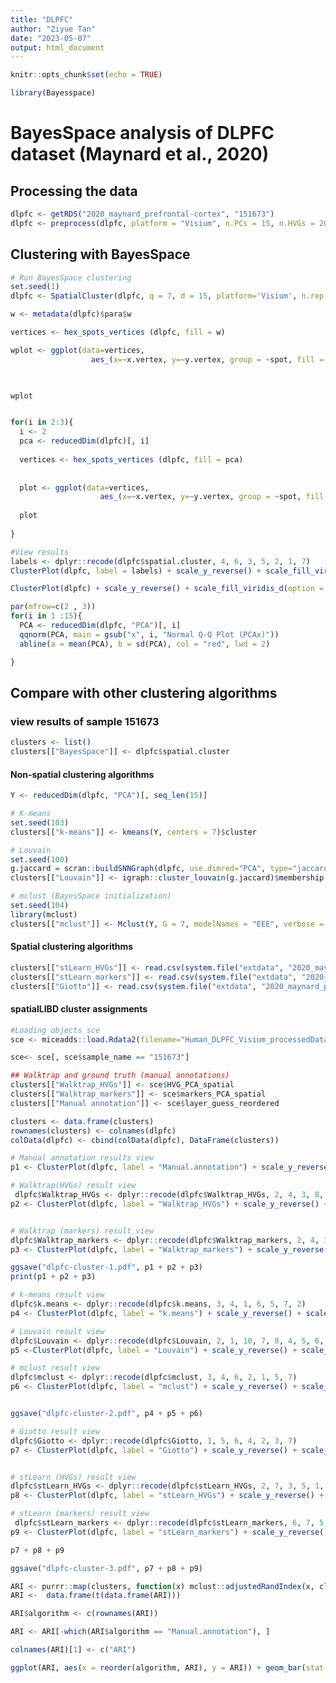 ```yaml
---
title: "DLPFC"
author: "Ziyue Tan"
date: "2023-05-07"
output: html_document
---
```


```r
knitr::opts_chunk$set(echo = TRUE)
```

```r
library(Bayesspace)
```

# BayesSpace analysis of DLPFC dataset (Maynard et al., 2020)
## Processing the data
```r
dlpfc <- getRDS("2020_maynard_prefrontal-cortex", "151673")
dlpfc <- preprocess(dlpfc, platform = "Visium", n.PCs = 15, n.HVGs = 2000, log.normalize = FALSE)
```



## Clustering with BayesSpace
```r
# Run BayesSpace clustering
set.seed(1)
dlpfc <- SpatialCluster(dlpfc, q = 7, d = 15, platform='Visium', n.rep = 100, gamma=3, ncores = 2, save_para = TRUE)
```

```r

w <- metadata(dlpfc)$para$w

vertices <- hex_spots_vertices (dlpfc, fill = w)

wplot <- ggplot(data=vertices, 
                  aes_(x=~x.vertex, y=~y.vertex, group = ~spot, fill = ~fill)) + geom_polygon() + labs(title = "wi") + coord_equal() + theme_void() + scale_y_reverse() + scale_fill_gradient2(low = "darkblue", mid = "white",high = "darkred", midpoint = 2.0)
 


wplot


for(i in 2:3){
  i <- 2
  pca <- reducedDim(dlpfc)[, i]
  
  vertices <- hex_spots_vertices (dlpfc, fill = pca)
  
  
  plot <- ggplot(data=vertices, 
                    aes_(x=~x.vertex, y=~y.vertex, group = ~spot, fill = ~fill)) + geom_polygon() + labs(title = paste0("PCA", i)) + coord_equal() + theme_void() + scale_y_reverse() +scale_fill_viridis_c(option = "A")
  
  plot
 
}
```



```r
#View results
labels <- dplyr::recode(dlpfc$spatial.cluster, 4, 6, 3, 5, 2, 1, 7)
ClusterPlot(dlpfc, label = labels) + scale_y_reverse() + scale_fill_viridis_d(option = "A") + labs(title="BayesSpace") 
```


```r
ClusterPlot(dlpfc) + scale_y_reverse() + scale_fill_viridis_d(option = "A") + labs(title="BayesSpace") 
```

```r

par(mfrow=c(2 , 3))
for(i in 1 :15){
  PCA <- reducedDim(dlpfc, "PCA")[, i]
  qqnorm(PCA, main = gsub("x", i, "Normal Q-Q Plot (PCAx)"))
  abline(a = mean(PCA), b = sd(PCA), col = "red", lwd = 2)

}

```


## Compare with other clustering algorithms
### view results of sample 151673
```r
clusters <- list()
clusters[["BayesSpace"]] <- dlpfc$spatial.cluster
```


#### Non-spatial clustering algorithms
```r
Y <- reducedDim(dlpfc, "PCA")[, seq_len(15)]

# K-means
set.seed(103)
clusters[["k-means"]] <- kmeans(Y, centers = 7)$cluster

# Louvain
set.seed(100)
g.jaccard = scran::buildSNNGraph(dlpfc, use.dimred="PCA", type="jaccard")
clusters[["Louvain"]] <- igraph::cluster_louvain(g.jaccard)$membership

# mclust (BayesSpace initialization)
set.seed(104)
library(mclust)
clusters[["mclust"]] <- Mclust(Y, G = 7, modelNames = "EEE", verbose = FALSE)$classification
```

#### Spatial clustering algorithms
```r
clusters[["stLearn_HVGs"]] <- read.csv(system.file("extdata", "2020_maynard_prefrontal-cortex", "151673.stLearn_HVGs.csv", package = "BayesSpace"))$pca_kmeans + 1
clusters[["stLearn_markers"]] <- read.csv(system.file("extdata", "2020_maynard_prefrontal-cortex", "151673.stLearn_markers.csv", package = "BayesSpace"))$pca_kmeans + 1
clusters[["Giotto"]] <- read.csv(system.file("extdata", "2020_maynard_prefrontal-cortex", "151673.Giotto_HMRF.csv", package = "BayesSpace"))$HMRF_km_Delaunay_k7_b.9
```


#### spatialLIBD cluster assignments
```r
#Loading objects sce
sce <- miceadds::load.Rdata2(filename="Human_DLPFC_Visium_processedData_sce_scran_spatialLIBD.rdata")

sce<- sce[, sce$sample_name == "151673"]

## Walktrap and ground truth (manual annotations)
clusters[["Walktrap_HVGs"]] <- sce$HVG_PCA_spatial
clusters[["Walktrap_markers"]] <- sce$markers_PCA_spatial
clusters[["Manual annotation"]] <- sce$layer_guess_reordered
```

```r

clusters <- data.frame(clusters)
rownames(clusters) <- colnames(dlpfc)
colData(dlpfc) <- cbind(colData(dlpfc), DataFrame(clusters))

# Manual annotation results view
p1 <- ClusterPlot(dlpfc, label = "Manual.annotation") + scale_y_reverse() + scale_fill_viridis_d(option = "A") + labs(title="Manual annotation")

# Walktrap(HVGs) result view 
 dlpfc$Walktrap_HVGs <- dplyr::recode(dlpfc$Walktrap_HVGs, 2, 4, 3, 8, 1, 7, 5, 6)
p2 <- ClusterPlot(dlpfc, label = "Walktrap_HVGs") + scale_y_reverse() + scale_fill_viridis_d(option = "A") + labs(title="Walktrap(HVGs)")


# Walktrap (markers) result view 
dlpfc$Walktrap_markers <- dplyr::recode(dlpfc$Walktrap_markers, 2, 4, 3, 8, 1, 7, 5, 6)
p3 <- ClusterPlot(dlpfc, label = "Walktrap_markers") + scale_y_reverse() + scale_fill_viridis_d(option = "A") + labs(title="Walktrap (markers)")

ggsave("dlpfc-cluster-1.pdf", p1 + p2 + p3)
print(p1 + p2 + p3)

# k-means result view
dlpfc$k.means <- dplyr::recode(dlpfc$k.means, 3, 4, 1, 6, 5, 7, 2)
p4 <- ClusterPlot(dlpfc, label = "k.means") + scale_y_reverse() + scale_fill_viridis_d(option = "A") + labs(title="k-means") 

# Louvain result view 
dlpfc$Louvain <- dplyr::recode(dlpfc$Louvain, 2, 1, 10, 7, 8, 4, 5, 6, 3, 9)
p5 <-ClusterPlot(dlpfc, label = "Louvain") + scale_y_reverse() + scale_fill_viridis_d(option = "A") + labs(title="Louvain")

# mclust result view 
dlpfc$mclust <- dplyr::recode(dlpfc$mclust, 3, 4, 6, 2, 1, 5, 7)
p6 <- ClusterPlot(dlpfc, label = "mclust") + scale_y_reverse() + scale_fill_viridis_d(option = "A") + labs(title="mclust")


ggsave("dlpfc-cluster-2.pdf", p4 + p5 + p6)

# Giotto result view 
dlpfc$Giotto <- dplyr::recode(dlpfc$Giotto, 1, 5, 6, 4, 2, 3, 7)
p7 <- ClusterPlot(dlpfc, label = "Giotto") + scale_y_reverse() + scale_fill_viridis_d(option = "A") + labs(title="Giotto")


# stLearn (HVGs) result view 
dlpfc$stLearn_HVGs <- dplyr::recode(dlpfc$stLearn_HVGs, 2, 7, 3, 5, 1, 4, 6)
p8 <- ClusterPlot(dlpfc, label = "stLearn_HVGs") + scale_y_reverse() + scale_fill_viridis_d(option = "A") + labs(title="stLearn (HVGs)")

# stLearn (markers) result view 
 dlpfc$stLearn_markers <- dplyr::recode(dlpfc$stLearn_markers, 6, 7, 5, 4, 2, 1, 8, 3)
p9 <- ClusterPlot(dlpfc, label = "stLearn_markers") + scale_y_reverse() + scale_fill_viridis_d(option = "A") + labs(title="stLearn (markers)")

p7 + p8 + p9

ggsave("dlpfc-cluster-3.pdf", p7 + p8 + p9)
```

```r
ARI <- purrr::map(clusters, function(x) mclust::adjustedRandIndex(x, clusters[["Manual.annotation"]]))
ARI <-  data.frame(t(data.frame(ARI)))

ARI$algorithm <- c(rownames(ARI))

ARI <- ARI[-which(ARI$algorithm == "Manual.annotation"), ]

colnames(ARI)[1] <- c("ARI")

ggplot(ARI, aes(x = reorder(algorithm, ARI), y = ARI)) + geom_bar(stat = "identity", position = "dodge") + scale_x_discrete(guide = guide_axis(n.dodge = 2)) + labs(x = "algorithm") +  geom_text(aes(label = round(ARI, 2), vjust=-0.5))
```

